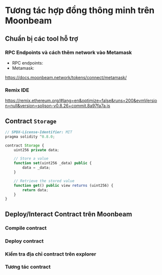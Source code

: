 # Tương tác hợp đồng thông minh trên Moonbeam 



## Chuẩn bị các tool hỗ trợ 
 
### RPC Endpoints và cách thêm network vào Metamask

+ RPC endpoints: 
+ Metamask: 

https://docs.moonbeam.network/tokens/connect/metamask/


### Remix IDE 

https://remix.ethereum.org/#lang=en&optimize=false&runs=200&evmVersion=null&version=soljson-v0.8.26+commit.8a97fa7a.js



## Contract `Storage` 

```javascript
// SPDX-License-Identifier: MIT
pragma solidity ^0.8.0;

contract Storage {
    uint256 private data;

    // Store a value
    function set(uint256 _data) public {
        data = _data;
    }

    // Retrieve the stored value
    function get() public view returns (uint256) {
        return data;
    }
}
```


## Deploy/Interact Contract trên Moonbeam 

### Compile contract 



### Deploy contract


### Kiểm tra địa chỉ contract trên explorer 


### Tương tác contract 










